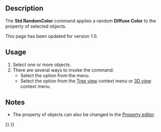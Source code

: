 <languages/>

{{Docnav
|[[Std_SetAppearance|SetAppearance]]
|[[Part_ColorPerFace|ColorPerFace]]
|[[Std_View_Menu|Std View Menu]]
|IconL=Std_SetAppearance.svg
|IconR=Part_ColorPerFace.svg
|IconC=Freecad.svg
}}

{{GuiCommand
|Name=Std RandomColor
|MenuLocation=View → Random color
|Workbenches=All
}}

==Description==

The '''Std RandomColor''' command applies a random '''Diffuse Color''' to the {{PropertyView|Shape Appearance}} property of selected objects.

This page has been updated for version 1.0.

==Usage== 

# Select one or more objects.
# There are several ways to invoke the command:
#* Select the {{MenuCommand|View → [[Image:Std_RandomColor.svg|16px]] Random color}} option from the menu.
#* Select the {{MenuCommand|[[Image:Std_RandomColor.svg|16px]] Random color}} option from the [[Tree_view|Tree view]] context menu or [[3D_view|3D view]] context menu.

==Notes==

* The {{PropertyView|Shape Appearance}} property of objects can also be changed in the [[Property_editor|Property editor]].


{{Docnav
|[[Std_SetAppearance|SetAppearance]]
|[[Part_ColorPerFace|ColorPerFace]]
|[[Std_View_Menu|Std View Menu]]
|IconL=Std_SetAppearance.svg
|IconR=Part_ColorPerFace.svg
|IconC=Freecad.svg
}}

{{Std_Base_navi{{#translation:}}}}
{{Userdocnavi{{#translation:}}}}